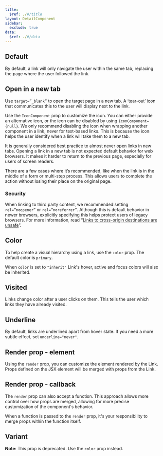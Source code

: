 ```yaml
---
title:
  $ref: ./#/title
layout: DetailComponent
sidebar:
  exclude: true
data:
  $ref: ./#/data
---
```


## Default

By default, a link will only navigate the user within the same tab, replacing the page where the user followed the link.

<LivePreview componentName="link" exampleName="Default" />

## Open in a new tab

Use `target=”_blank”` to open the target page in a new tab. A ‘tear-out’ icon that communicates this to the user will display next to the link.

Use the `IconComponent` prop to customize the icon. You can either provide an alternative icon, or the icon can be disabled by using `IconComponent={null}`. We only recommend disabling the icon when wrapping another component in a link, never for text-based links. This is because the icon helps the user identify when a link will take them to a new tab.

It is generally considered best practice to almost never open links in new tabs. Opening a link in a new tab is not expected default behavior for web browsers. It makes it harder to return to the previous page, especially for users of screen readers.

There are a few cases where it’s recommended, like when the link is in the middle of a form or multi-step process. This allows users to complete the action without losing their place on the original page.

### Security

When linking to third party content, we recommended setting `rel=”noopener”` or `rel=”noreferrer”`. Although this is default behavior in newer browsers, explicitly specifying this helps protect users of legacy browsers. For more information, read “[Links to cross-origin destinations are unsafe](https://web.dev/external-anchors-use-rel-noopener/)”.

<LivePreview componentName="link" exampleName="OpenInANewTab" />

## Color

To help create a visual hierarchy using a link, use the `color` prop. The default color is `primary`.

When `color` is set to `"inherit"` Link's hover, active and focus colors will also be inherited.

<LivePreview componentName="link" exampleName="Color" />

## Visited

Links change color after a user clicks on them. This tells the user which links they have already visited.

<LivePreview componentName="link" exampleName="Visited" />

## Underline

By default, links are underlined apart from hover state. If you need a more subtle effect, set `underline="never"`.

<LivePreview componentName="link" exampleName="Underline" />

## Render prop - element

Using the `render` prop, you can customize the element rendered by the Link. Props defined on the JSX element will be merged with props from the Link.

<LivePreview
  componentName="link"
  exampleName="RenderElement"
  displayName="Render prop - element"
/>

## Render prop - callback

The `render` prop can also accept a function. This approach allows more control over how props are merged, allowing for more precise customization of the component's behavior.

When a function is passed to the `render` prop, it's your responsibility to merge props within the function itself.

<LivePreview
  componentName="link"
  exampleName="RenderProp"
  displayName="Render prop - callback"
/>

## Variant

**Note:** This prop is deprecated. Use the `color` prop instead.

<LivePreview componentName="link" exampleName="Variant" />
